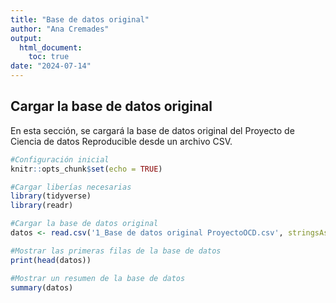 ```yaml
---
title: "Base de datos original"
author: "Ana Cremades"
output: 
  html_document: 
    toc: true
date: "2024-07-14"
---
```


## Cargar la base de datos original

En esta sección, se cargará la base de datos original del Proyecto de Ciencia de datos Reproducible desde un archivo CSV.

```r
#Configuración inicial
knitr::opts_chunk$set(echo = TRUE)

#Cargar liberías necesarias
library(tidyverse)
library(readr)

#Cargar la base de datos original
datos <- read.csv('1_Base de datos original ProyectoOCD.csv', stringsAsFactors = FALSE)

#Mostrar las primeras filas de la base de datos
print(head(datos))

#Mostrar un resumen de la base de datos
summary(datos)


```
